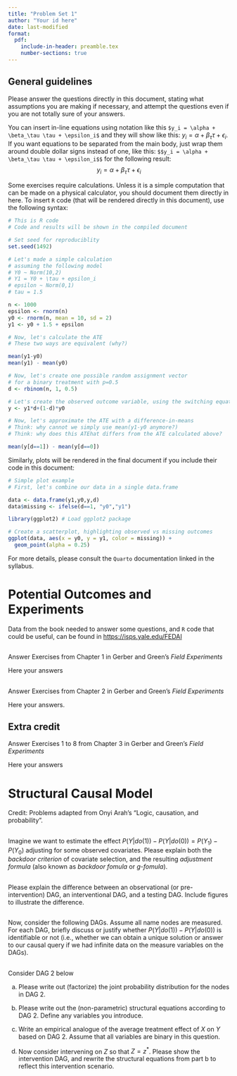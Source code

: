 ```yaml
---
title: "Problem Set 1"
author: "Your id here"
date: last-modified
format: 
  pdf:
    include-in-header: preamble.tex
    number-sections: true
---
```


## General guidelines

Please answer the questions directly in this document, stating what assumptions you are making if necessary, and attempt the questions even if you are not totally sure of your answers.

You can insert in-line equations using \LaTeX notation like this `$y_i = \alpha + \beta_\tau \tau + \epsilon_i$` and they will show like this: $y_i = \alpha + \beta_\tau \tau + \epsilon_i$. If you want equations to be separated from the main body, just wrap them around double dollar signs instead of one, like this: `$$y_i = \alpha + \beta_\tau \tau + \epsilon_i$$` for the following result: $$y_i = \alpha + \beta_\tau \tau + \epsilon_i$$

Some exercises require calculations. Unless it is a simple computation that can be made on a physical calculator, you should document them directly in here. To insert `R` code (that will be rendered directly in this document), use the following syntax:

```r
# This is R code
# Code and results will be shown in the compiled document

# Set seed for reproduciblity
set.seed(1492)

# Let's made a simple calculation
# assuming the following model
# Y0 ~ Norm(10,2)
# Y1 = Y0 + \tau + epsilon_i
# epsilon ~ Norm(0,1)
# tau = 1.5

n <- 1000
epsilon <- rnorm(n)
y0 <- rnorm(n, mean = 10, sd = 2)
y1 <- y0 + 1.5 + epsilon

# Now, let's calculate the ATE
# These two ways are equivalent (why?)

mean(y1-y0)
mean(y1) - mean(y0)

# Now, let's create one possible random assignment vector
# for a binary treatment with p=0.5
d <- rbinom(n, 1, 0.5)

# Let's create the observed outcome variable, using the switching equation
y <- y1*d+(1-d)*y0

# Now, let's approximate the ATE with a difference-in-means
# Think: why cannot we simply use mean(y1-y0 anymore?)
# Think: why does this ATEhat differs from the ATE calculated above?

mean(y[d==1]) - mean(y[d==0])
```

Similarly, plots will be rendered in the final document if you include their code in this document:

```r
# Simple plot example
# First, let's combine our data in a single data.frame

data <- data.frame(y1,y0,y,d)
data$missing <- ifelse(d==1, "y0","y1")

library(ggplot2) # Load ggplot2 package

# Create a scatterplot, highlighting observed vs missing outcomes
ggplot(data, aes(x = y0, y = y1, color = missing)) +
  geom_point(alpha = 0.25)
```



For more details, please consult the `Quarto` documentation linked in the syllabus.

\newpage

# Potential Outcomes and Experiments

Data from the book needed to answer some questions, and `R` code that could be useful, can be found in [https://isps.yale.edu/FEDAI](https://isps.yale.edu/FEDAI)

## 

Answer Exercises from Chapter 1 in Gerber and Green's *Field Experiments*

Here your answers

## 

Answer Exercises from Chapter 2 in Gerber and Green's *Field Experiments*

Here your answers. 


## Extra credit 

Answer Exercises 1 to 8 from Chapter 3 in Gerber and Green's *Field Experiments*

Here your answers

\newpage

# Structural Causal Model

Credit: Problems adapted from Onyi Arah's "Logic, causation, and probability".

## 
Imagine we want to estimate the effect $P(Y|do(1)) - P(Y|do(0)) = P(Y_1) - P(Y_0)$  adjusting for some observed covariates. Please explain both the *backdoor criterion* of covariate selection, and the resulting *adjustment formula* (also known as *backdoor fomula* or *g-fomula*).

##

Please explain the difference between an observational (or pre-intervention) DAG, an interventional DAG, and a testing DAG. Include figures to illustrate the difference.


##

Now, consider the following DAGs. Assume all name nodes are measured. For each DAG, briefly discuss or justify whether $P(Y|do(1)) - P(Y|do(0))$ is identifiable or not (i.e., whether we can obtain a unique solution or answer to our causal query if we had infinite data on the measure variables on the DAGs).

\begin{center}
\captionof{figure}{DAG (a)}
\begin{minipage}{0.48\linewidth}
\includegraphics[width=\linewidth]{DAG1a.png}
\captionof*{figure}{\textbf{(A)} A pre-intervention DAG $G$}
\end{minipage}%
\hfill
\begin{minipage}{0.48\linewidth}
\includegraphics[width=\linewidth]{DAG1a_test.png}
\captionof*{figure}{\textbf{(B)} A test DAG $G_{\underline{X}}$}
\end{minipage}
\label{fig:DAG1a}
\end{center}

##

\begin{center}
\captionof{figure}{DAG (b)}
\begin{minipage}{0.48\linewidth}
\includegraphics[width=\linewidth]{DAG1b.png}
\captionof*{figure}{\textbf{(A)} A pre-intervention DAG $G$}
\end{minipage}%
\hfill
\begin{minipage}{0.48\linewidth}
\includegraphics[width=\linewidth]{DAG1b_test.png}
\captionof*{figure}{\textbf{(B)} A test DAG $G_{\underline{X}}$}
\end{minipage}
\label{fig:DAG1b}
\end{center}


##

\begin{center}
\captionof{figure}{DAG (c)}
\begin{minipage}{0.48\linewidth}
\includegraphics[width=\linewidth]{DAG1c.png}
\captionof*{figure}{\textbf{(A)} A pre-intervention DAG $G$}
\end{minipage}%
\hfill
\begin{minipage}{0.48\linewidth}
\includegraphics[width=\linewidth]{DAG1c_test.png}
\captionof*{figure}{\textbf{(B)} A test DAG $G_{\underline{X}}$}
\end{minipage}
\label{fig:DAG1c}
\end{center}


##

\begin{center}
\captionof{figure}{DAG (d)}
\begin{minipage}{0.48\linewidth}
\includegraphics[width=\linewidth]{DAG1d.png}
\captionof*{figure}{\textbf{(A)} A pre-intervention DAG $G$}
\end{minipage}%
\hfill
\begin{minipage}{0.48\linewidth}
\includegraphics[width=\linewidth]{DAG1d_test.png}
\captionof*{figure}{\textbf{(B)} A test DAG $G_{\underline{X}}$}
\end{minipage}
\label{fig:DAG1d}
\end{center}

## 
Consider DAG 2 below

\begin{center}
\captionof{figure}{DAG 2}
\includegraphics[width=0.4\linewidth]{DAG2.png}
\label{fig:DAG2}
\end{center}

a. Please write out (factorize) the joint probability distribution for the nodes in DAG 2.


b. Please write out the (non-parametric) structural equations according to DAG 2. Define any variables you introduce. 


c. Write an empirical analogue of the average treatment effect of $X$ on $Y$ based on DAG 2. Assume that all variables are binary in this question.


e. Now consider intervening on $Z$ so that $Z=z^*$. Please show the intervention DAG, and rewrite the structural equations from part b to reflect this intervention scenario.


